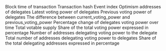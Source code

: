 <ParamField path="block_time">
Block time of transaction
</ParamField>
<ParamField path="tx_hash">
Transaction hash
</ParamField>
<ParamField path="evt_index">
Event index
</ParamField>
<ParamField path="delegate">
Optimism addresses of delegates
</ParamField>
<ParamField path="current_voting_power">
Latest voting power of delegates
</ParamField>
<ParamField path="previous_voting_power">
Previous voting power of delegates
</ParamField>
<ParamField path="power_diff">
The difference between current_voting_power and previous_voting_power
</ParamField>
<ParamField path="voting_power_change">
Percentage change of delegates voting power over time
</ParamField>
<ParamField path="total_voting_power">
Total votable supply
</ParamField>
<ParamField path="voting_power_share">
Share of the total voting power expressed in percentage
</ParamField>
<ParamField path="number_of_delegators">
Number of addresses delegating voting power to the delegate
</ParamField>
<ParamField path="total_delegators">
Total number of addresses delegating voting power to delegates
</ParamField>
<ParamField path="total_delegators_share">
Share of the total delegating addresses expressed in percentage
</ParamField>
